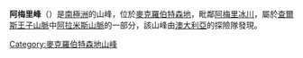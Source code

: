 {{Coord|70|36|S|67|25|E|source:GNIS|display=title}}

'''阿梅里峰'''（{{lang-en|Amery Peaks}}）是[[南極洲|南極洲]]的山峰，位於[[麥克羅伯特森地|麥克羅伯特森地]]，毗鄰[[阿梅里冰川|阿梅里冰川]]，屬於[[查爾斯王子山脈|查爾斯王子山脈]]中[[阿拉米斯山脈|阿拉米斯山脈]]的一部分，該山峰由[[澳大利亞|澳大利亞]]的探險隊發現。

{{DEFAULTSORT:Amery Peaks}}
[[Category:麥克羅伯特森地山峰|Category:麥克羅伯特森地山峰]]


{{MacRobertsonLand-geo-stub}}